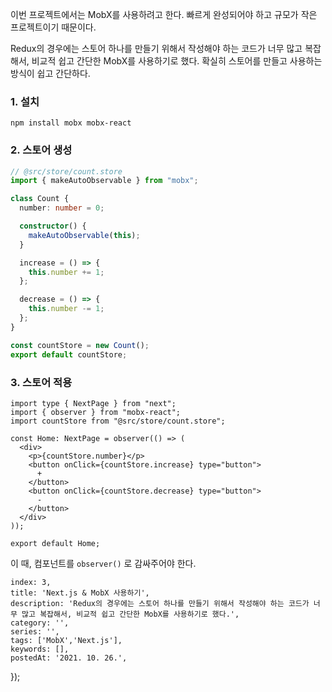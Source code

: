 
이번 프로젝트에서는 MobX를 사용하려고 한다. 빠르게 완성되어야 하고 규모가 작은 프로젝트이기 때문이다.

Redux의 경우에는 스토어 하나를 만들기 위해서 작성해야 하는 코드가 너무 많고 복잡해서, 비교적 쉽고 간단한 MobX를 사용하기로 했다. 확실히 스토어를 만들고 사용하는 방식이 쉽고 간단하다.


### 1. 설치

`npm install mobx mobx-react`

### 2. 스토어 생성

```ts
// @src/store/count.store
import { makeAutoObservable } from "mobx";

class Count {
  number: number = 0;

  constructor() {
    makeAutoObservable(this);
  }

  increase = () => {
    this.number += 1;
  };

  decrease = () => {
    this.number -= 1;
  };
}

const countStore = new Count();
export default countStore;
```

### 3. 스토어 적용

```tsx
import type { NextPage } from "next";
import { observer } from "mobx-react";
import countStore from "@src/store/count.store";

const Home: NextPage = observer(() => (
  <div>
    <p>{countStore.number}</p>
    <button onClick={countStore.increase} type="button">
      +
    </button>
    <button onClick={countStore.decrease} type="button">
      -
    </button>
  </div>
));

export default Home;
```

이 때, 컴포넌트를 `observer()` 로 감싸주어야 한다.

    index: 3,
    title: 'Next.js & MobX 사용하기',
    description: 'Redux의 경우에는 스토어 하나를 만들기 위해서 작성해야 하는 코드가 너무 많고 복잡해서, 비교적 쉽고 간단한 MobX를 사용하기로 했다.',
    category: '',
    series: '',
    tags: ['MobX','Next.js'],
    keywords: [],
    postedAt: '2021. 10. 26.',
});
